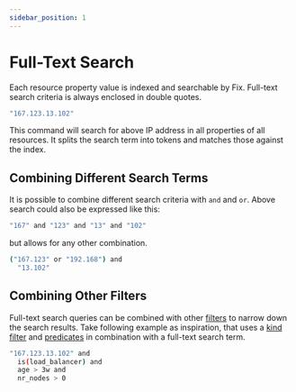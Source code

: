 ```yaml
---
sidebar_position: 1
---
```


# Full-Text Search

Each resource property value is indexed and searchable by Fix. Full-text search criteria is always enclosed in double quotes.

```bash
"167.123.13.102"
```

This command will search for above IP address in all properties of all resources. It splits the search term into tokens and matches those against the index.

## Combining Different Search Terms

It is possible to combine different search criteria with `and` and `or`. Above search could also be expressed like this:

```bash
"167" and "123" and "13" and "102"
```

but allows for any other combination.

```bash
("167.123" or "192.168") and
  "13.102"
```

## Combining Other Filters

Full-text search queries can be combined with other [filters](./filters.mdx) to narrow down the search results. Take following example as inspiration, that uses a [kind filter](./filters.mdx#selecting-nodes-by-kind) and [predicates](./filters.mdx#selecting-nodes-by-predicate) in combination with a full-text search term.

```bash
"167.123.13.102" and
  is(load_balancer) and
  age > 3w and
  nr_nodes > 0
```
